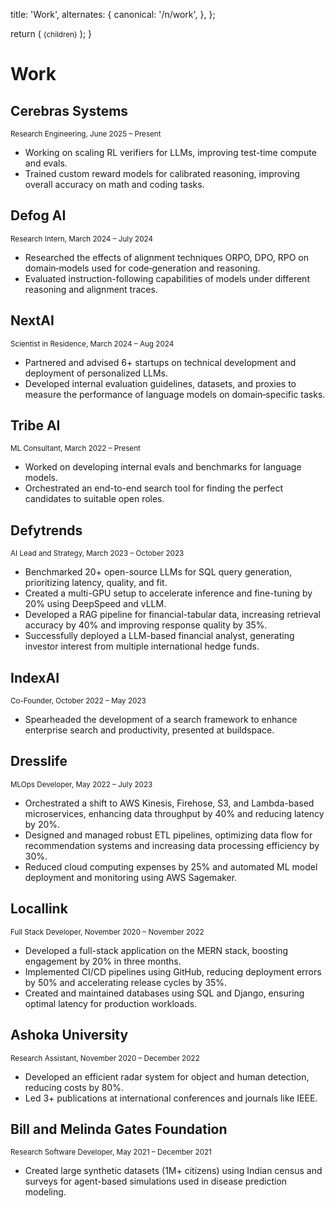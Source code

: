 
  title: 'Work',
  alternates: {
    canonical: '/n/work',
  },
};

  return (
    <small className="flex text-sm text-gray-500 -mt-3 mb-3">{children}</small>
  );
}

# Work

<AnimatedName />


## Cerebras Systems

<Small>Research Engineering, June 2025 – Present</Small>
- Working on scaling RL verifiers for LLMs, improving test-time compute and evals.
- Trained custom reward models for calibrated reasoning, improving overall accuracy on math and coding tasks.
 
## Defog AI

<Small>Research Intern, March 2024 – July 2024</Small>

- Researched the effects of alignment techniques ORPO, DPO, RPO on domain‑models used for code‑generation and reasoning.
- Evaluated instruction-following capabilities of models under different reasoning and alignment traces.

## NextAI 

<Small>Scientist in Residence, March 2024 – Aug 2024</Small>

- Partnered and advised 6+ startups on technical development and deployment of personalized LLMs.
- Developed internal evaluation guidelines, datasets, and proxies to measure the performance of language models on domain‑specific tasks.

## Tribe AI

<Small>ML Consultant, March 2022 – Present</Small>

- Worked on developing internal evals and benchmarks for language models.
- Orchestrated an end-to-end search tool for finding the perfect candidates to suitable open roles.
## Defytrends

<Small>AI Lead and Strategy, March 2023 – October 2023</Small>

- Benchmarked 20+ open-source LLMs for SQL query generation, prioritizing latency, quality, and fit.
- Created a multi-GPU setup to accelerate inference and fine-tuning by 20% using DeepSpeed and vLLM.
- Developed a RAG pipeline for financial-tabular data, increasing retrieval accuracy by 40% and improving response quality by 35%.
- Successfully deployed a LLM-based financial analyst, generating investor interest from multiple international hedge funds.

## IndexAI

<Small>Co-Founder, October 2022 – May 2023</Small>

- Spearheaded the development of a search framework to enhance enterprise search and productivity, presented at buildspace.

## Dresslife

<Small>MLOps Developer, May 2022 – July 2023</Small>

- Orchestrated a shift to AWS Kinesis, Firehose, S3, and Lambda-based microservices, enhancing data throughput by 40% and reducing latency by 20%.
- Designed and managed robust ETL pipelines, optimizing data flow for recommendation systems and increasing data processing efficiency by 30%.
- Reduced cloud computing expenses by 25% and automated ML model deployment and monitoring using AWS Sagemaker.

## Locallink

<Small>Full Stack Developer, November 2020 – November 2022</Small>

- Developed a full-stack application on the MERN stack, boosting engagement by 20% in three months.
- Implemented CI/CD pipelines using GitHub, reducing deployment errors by 50% and accelerating release cycles by 35%.
- Created and maintained databases using SQL and Django, ensuring optimal latency for production workloads.

## Ashoka University

<Small>Research Assistant, November 2020 – December 2022</Small>

- Developed an efficient radar system for object and human detection, reducing costs by 80%.
- Led 3+ publications at international conferences and journals like IEEE.

## Bill and Melinda Gates Foundation

<Small>Research Software Developer, May 2021 – December 2021</Small>

- Created large synthetic datasets (1M+ citizens) using Indian census and surveys for agent-based simulations used in disease prediction modeling.
